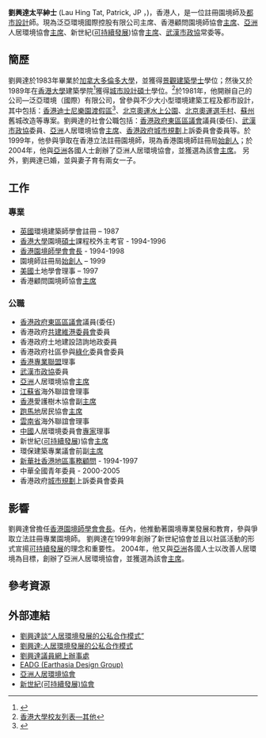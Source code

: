 
{{Infobox Biography
| subject_name   = 劉興達
| image_name     =|thumb|right
| image_size     = 200px
| image_caption  = 劉興達太平紳士 Lau Hing Tat, Patrick, JP
| date_of_birth  = {{birth_date |1959|12|3}}
| place_of_birth = {{Hong Kong}}
| occupation     = 註冊園境師及[[都市設計|都市設計]]師
}}
'''劉興達太平紳士''' (Lau Hing Tat, Patrick, JP ，{{bd|1959年|12月3日|catIdx=L}})，香港人，是一位註冊園境師及[[都市設計|都市設計]]師。現為泛亞環境國際控股有限公司主席、香港顧問園境師協會[[主席|主席]]、[[亞洲|亞洲]]人居環境協會[[主席|主席]]、新世紀([[可持續發展|可持續發展]])協會[[主席|主席]]、[[武汉市|武漢市]][[政協|政協]]常委等。

==簡歷==
劉興達於1983年畢業於[[加拿大|加拿大]][[多倫多大學|多倫多大學]]，並獲得[[景觀設計|景觀建築]][[學士|學士]]學位；然後又於1989年在[[香港大學|香港大學]]建築學院<ref>{{Cite web |url=http://fac.arch.hku.hk/ |title=香港大學建築學院 |accessdate=2011-05-04 |archive-date=2001-11-26 |archive-url=http://webarchive.loc.gov/all/20011126014302/http%3A//fac.arch.hku.hk/ |dead-url=no }}</ref>獲得[[城市設計|城市設計]][[碩士|碩士]]學位。<ref>[[香港大學校友列表#.E5.85.B6.E4.BB.96|香港大學校友列表—其他]] </ref>於1981年，他開辦自己的公司—泛亞環境（國際）有限公司，曾參與不少大小型環境建築工程及都市設計，其中包括：[[香港迪士尼樂園渡假區|香港迪士尼樂園渡假區]]<ref>{{Cite web |url=http://hkcorporate.hongkongdisneyland.com/hkdlcorp/zh_HK/home/home?name=HomePage |title=香港迪士尼樂園度假區 |accessdate=2011-05-04 |archive-date=2011-01-22 |archive-url=https://web.archive.org/web/20110122115548/http://hkcorporate.hongkongdisneyland.com/hkdlcorp/zh_HK/home/home?name=HomePage |dead-url=no }}</ref>、[[顺义奥林匹克水上公园|北京奧運水上公園]]、[[2008年夏季奥林匹克运动会|北京奧運]][[奥运村|選手村]]、[[蘇州|蘇州]]舊城改造等專案。劉興達的社會公職包括：[[香港政府|香港政府]][[東區區議會|東區區議會]]議員(委任)、[[武汉市|武漢市]][[政協|政協]]委員、[[亞洲|亞洲]]人居環境協會[[主席|主席]]、[[香港政府|香港政府]][[城市规划|城市規劃]]上訴委員會委員等。於1999年，他參與爭取在香港立法註冊園境師，現為香港園境師註冊局[[始創人|始創人]]；於2004年，他與[[亞洲|亞洲]]各國人士創辦了亞洲人居環境協會，並獲選為該會[[主席|主席]]。
另外，劉興達已婚，並與妻子育有兩女一子。
==工作==
===專業===
* [[英國|英國]]環境建築師學會註冊 – 1987
* [[香港大學|香港大學]]園境[[碩士|碩士]]課程校外主考官 - 1994-1996
* [[香港園境師學會|香港園境師學會]][[會長|會長]] - 1994-1998
* 園境師註冊局[[始創人|始創人]] – 1999
* [[美國|美國]]土地學會理事 – 1997
* 香港顧問園境師協會[[主席|主席]]
===公職===
* [[香港政府|香港政府]][[東區區議會|東區區議會]]議員(委任)
* 香港政府[[共建維港委員會|共建維港委員會]]委員
* 香港政府土地建設諮詢地政委員
* 香港政府社區參與[[綠化|綠化]]委員會委員
* [[香港專業聯盟|香港專業聯盟]]理事
* [[武漢市|武漢市]][[政協|政協]]委員
* [[亞洲|亞洲]]人居環境協會[[主席|主席]]
* [[江蘇省|江蘇省]]海外聯誼會理事
* [[香港|香港]]愛護樹木協會副[[主席|主席]]
* [[跑馬地|跑馬地]]居民協會[[主席|主席]]
* [[雲南省|雲南省]]海外聯誼會理事
* [[中國|中國]]人居環境委員會[[專家|專家]]理事
* 新世紀([[可持續發展|可持續發展]])協會[[主席|主席]]
* 環保建築專業議會前副[[主席|主席]]
* [[新華社|新華社]][[香港|香港]][[區事顧問|地區事務顧問]] - 1994-1997
* 中華全國青年委員 - 2000-2005
* 香港政府[[城市規劃|城市規劃]]上訴委員會委員

==影響==
劉興達曾擔任[[香港園境師學會|香港園境師學會]][[會長|會長]]。任內，他推動著園境專業發展和教育，參與爭取立法註冊專業園境師。
劉興達在1999年創辦了新世紀協會並且以社區活動的形式宣揚[[可持續發展|可持續發展]]的理念和重要性。
2004年，他又與[[亞洲|亞洲]]各國人士以改善人居環境為目標，創辦了亞洲人居環境協會，並獲選為該會[[主席|主席]]。

==參考資源==
{{reflist}}
==外部連結==
* [https://web.archive.org/web/20140812164907/http://house.ifeng.com/renju/mingshi/detail_2009_11/22/168699_0.shtml 劉興達談“人居環境發展的公私合作模式”]
* [http://gc.cctv.com/20100408/102078.shtml 劉興達:人居環境發展的公私合作模式]{{dead link|date=2017年11月 |bot=InternetArchiveBot |fix-attempted=yes }}
* [https://web.archive.org/web/20120323134410/http://www.lauhingtat.hk/ 劉興達議員網上辦事處]
* [http://www.earthasia.com.hk/ EADG (Earthasia Design Group)]{{Wayback|url=http://www.earthasia.com.hk/ |date=20110810111643 }}
* [https://web.archive.org/web/20110523063859/http://www.asianhs.org/ 亞洲人居環境協會]
* [http://www.newcentury.org.hk/ 新世紀(可持續發展)協會]{{Wayback|url=http://www.newcentury.org.hk/ |date=20110113201237 }}